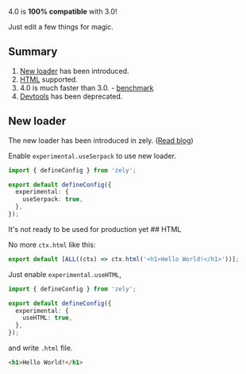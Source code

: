 4.0 is **100% compatible** with 3.0!

Just edit a few things for magic.

## Summary

1. [New loader](/serpack/introduction) has been introduced.
2. [HTML](/docs/html) supported.
3. 4.0 is much faster than 3.0. - [benchmark](https://github.com/zely-js/benchmark-history)
4. [Devtools](/docs/devtools/) has been deprecated.

## New loader

The new loader has been introduced in zely. ([Read blog](/blog/25-01-13))

Enable `experimental.useSerpack` to use new loader.

```ts
import { defineConfig } from 'zely';

export default defineConfig({
  experimental: {
    useSerpack: true,
  },
});
```

<Box type="warning" title="Under Development">
  It's not ready to be used for production yet
</Box>
## HTML

No more `ctx.html` like this:

```ts
export default [ALL((ctx) => ctx.html('<h1>Hello World!</h1>'))];
```

Just enable `experimental.useHTML`,

```ts {4-6}
import { defineConfig } from 'zely';

export default defineConfig({
  experimental: {
    useHTML: true,
  },
});
```

and write `.html` file.

```html
<h1>Hello World!</h1>
```
